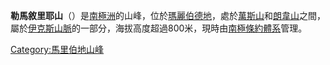 {{Coord|75|27|S|139|39|W|source:GNIS|display=title}}

'''勒馬敘里耶山'''（{{lang-en|Mount LeMasurier}}）是[[南極洲|南極洲]]的山峰，位於[[瑪麗伯德地|瑪麗伯德地]]，處於[[萬斯山|萬斯山]]和[[朗韋山|朗韋山]]之間，屬於[[伊克斯山脈|伊克斯山脈]]的一部分，海拔高度超過800米，現時由[[南極條約體系|南極條約體系]]管理。

{{DEFAULTSORT:Mount LeMasurier}}
[[Category:馬里伯地山峰|Category:馬里伯地山峰]]


{{MarieByrdLand-geo-stub}}